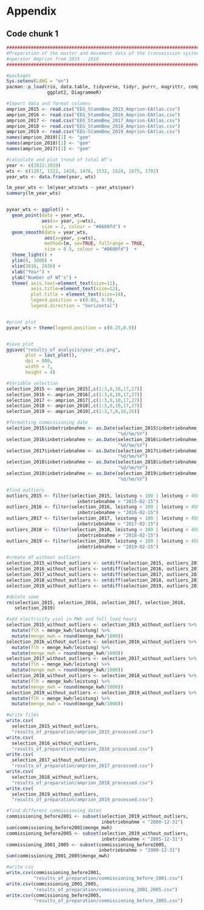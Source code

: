 \appendix
# Appendix


## Code chunk 1

```r
########################################################################
#Preparation of the master and movement data of the transmission system# 
#operator Amprion from 2015 - 2019                                     #
########################################################################

#packages
Sys.setenv(LANG = "en")
pacman::p_load(rio, data.table, tidyverse, tidyr, purrr, magrittr, compare, 
               ggplot2, DiagrammeR)

#Import data and format columns
amprion_2015 <- read.csv("EEG_StammBew_2015_Amprion-EAtlas.csv")
amprion_2016 <- read.csv("EEG_StammBew_2016_Amprion-EAtlas.csv")
amprion_2017 <- read.csv("EEG_StammBew_2017_Amprion-EAtlas.csv")
amprion_2018 <- read.csv("EEG_StammBew_2018_Amprion-EAtlas.csv")
amprion_2019 <- read.csv("EEG-StammBew_2019_Amprion-EAtlas.csv")
names(amprion_2019)[1] <- "gem"
names(amprion_2018)[1] <- "gem"
names(amprion_2017)[1] <- "gem"

#calculate and plot trend of total WT's
year <- c(2012:2019)
wts <- c(1207, 1322, 1420, 1478, 1532, 1624, 1675, 1702)
year_wts <- data.frame(year, wts)

lm_year_wts <- lm(year_wts$wts ~ year_wts$year)
summary(lm_year_wts)


pyear_wts <- ggplot() +
  geom_point(data = year_wts, 
             aes(x= year, y=wts), 
             size = 2, colour = "#8600fd") +
  geom_smooth(data = year_wts, 
              aes(x=year, y=wts), 
              method=lm, se=TRUE, fullrange = TRUE, 
              size = 0.5, colour = "#8600fd")  +
  theme_light() +
  ylim(0, 3000) +
  xlim(2010, 2030) +
  xlab("Year") +
  ylab("Number of WT's") +
  theme( axis.text=element_text(size=11),
         axis.title=element_text(size=12),
         plot.title = element_text(size=14),
         legend.position = c(0.85, 0.9),
         legend.direction = "horizontal") 


#print plot
pyear_wts + theme(legend.position = c(0.25,0.9))


#save plot
ggsave("results_of_analysis/year_wts.png",
       plot = last_plot(),
       dpi = 900,
       width = 7,
       height = 4)

#Variable selection
selection_2015 <- amprion_2015[,c(1:3,8,10,17,27)]
selection_2016 <- amprion_2016[,c(1:3,8,10,17,27)]
selection_2017 <- amprion_2017[,c(1:3,8,10,17,27)]
selection_2018 <- amprion_2018[,c(1:3,8,10,17,27)]
selection_2019 <- amprion_2019[,c(1:3,7,9,16,26)]

#formatting commissioning date
selection_2015$inbetriebnahme <- as.Date(selection_2015$inbetriebnahme, 
                                         "%d/%m/%Y")
selection_2016$inbetriebnahme <- as.Date(selection_2016$inbetriebnahme, 
                                         "%d/%m/%Y")
selection_2017$inbetriebnahme <- as.Date(selection_2017$inbetriebnahme, 
                                         "%d/%m/%Y")
selection_2018$inbetriebnahme <- as.Date(selection_2018$inbetriebnahme, 
                                         "%d/%m/%Y")
selection_2019$inbetriebnahme <- as.Date(selection_2019$inbetriebnahme, 
                                         "%d/%m/%Y")

#find outliers
outliers_2015 <- filter(selection_2015, leistung < 100 | leistung > 4500 | 
                          inbetriebnahme > "2015-02-15")
outliers_2016 <- filter(selection_2016, leistung < 100 | leistung > 4500 | 
                          inbetriebnahme > "2016-02-15")
outliers_2017 <- filter(selection_2017, leistung < 100 | leistung > 4500 | 
                          inbetriebnahme > "2017-02-15")
outliers_2018 <- filter(selection_2018, leistung < 100 | leistung > 4500 | 
                          inbetriebnahme > "2018-02-15")
outliers_2019 <- filter(selection_2019, leistung < 100 | leistung > 4500 | 
                          inbetriebnahme > "2019-02-15")

#create df without outliers
selection_2015_without_outliers <- setdiff(selection_2015, outliers_2015)
selection_2016_without_outliers <- setdiff(selection_2016, outliers_2016)
selection_2017_without_outliers <- setdiff(selection_2017, outliers_2017)
selection_2018_without_outliers <- setdiff(selection_2018, outliers_2018)
selection_2019_without_outliers <- setdiff(selection_2019, outliers_2019)

#delete some
rm(selection_2015, selection_2016, selection_2017, selection_2018,
   selection_2019)

#add electricity yiel in MWh and full load hours 
selection_2015_without_outliers <- selection_2015_without_outliers %>% 
  mutate(flh = menge_kwh/leistung) %>%
  mutate(menge_mwh = round(menge_kwh/1000))
selection_2016_without_outliers <- selection_2016_without_outliers %>% 
  mutate(flh = menge_kwh/leistung) %>%
  mutate(menge_mwh = round(menge_kwh/1000))
selection_2017_without_outliers <- selection_2017_without_outliers %>% 
  mutate(flh = menge_kwh/leistung) %>%
  mutate(menge_mwh = round(menge_kwh/1000))
selection_2018_without_outliers <- selection_2018_without_outliers %>% 
  mutate(flh = menge_kwh/leistung) %>%
  mutate(menge_mwh = round(menge_kwh/1000))
selection_2019_without_outliers <- selection_2019_without_outliers %>% 
  mutate(flh = menge_kwh/leistung) %>%
  mutate(menge_mwh = round(menge_kwh/1000))

#write files
write.csv(
  selection_2015_without_outliers, 
  "results_of_preparation/amprion_2015_processed.csv")
write.csv(
  selection_2016_without_outliers, 
  "results_of_preparation/amprion_2016_processed.csv")
write.csv(
  selection_2017_without_outliers, 
  "results_of_preparation/amprion_2017_processed.csv")
write.csv(
  selection_2018_without_outliers, 
  "results_of_preparation/amprion_2018_processed.csv")
write.csv(
  selection_2019_without_outliers, 
  "results_of_preparation/amprion_2019_processed.csv")

#find different commissioning dates
commissioning_before2001 <- subset(selection_2019_without_outliers, 
                                   inbetriebnahme < "2000-12-31")
sum(commissioning_before2001$menge_mwh)
commissioning_before2005 <- subset(selection_2019_without_outliers, 
                                   inbetriebnahme < "2005-12-31")
commissioning_2001_2005 <- subset(commissioning_before2005, 
                                  inbetriebnahme > "2000-12-31")
sum(commissioning_2001_2005$menge_mwh)

#write csv
write.csv(commissioning_before2001,
          "results_of_preparation/commissioning_before_2001.csv")
write.csv(commissioning_2001_2005,
          "results_of_preparation/commissioning_2001_2005.csv")
write.csv(commissioning_before2005,
          "results_of_preparation/commissioning_before_2005.csv")

```

